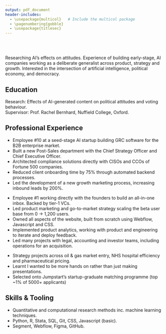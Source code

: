 ```yaml
---
output: pdf_document
header-includes:
  - \usepackage{multicol}   # Include the multicol package
  - \pagenumbering{gobble}
  - \usepackage{titlesec}
---
```


\centerline{\Large \textbf{Edward Anders}} \
\centerline{Email: edward.anders@politics.ox.ac.uk | Phone: +44 (0) 07942 927727} \
Researching AI's effects on attitudes. Experience of building early-stage, AI companies working as a deliberate generalist across product, strategy and growth. Interested in the intersection of artificial intelligence, political economy, and democracy.

## Education
\vspace{-3mm}
\begin{multicols}{2}  % Start two-column environment

\raggedright  % Left-align text
\textbf{\normalsize St Antony's College, University of Oxford} \\  % Bold and larger font size
MPhil in Politics (Comparative Government)

\columnbreak  % Move to the right column

\raggedleft  % Right-align text
2024-2026

\end{multicols}
\vspace{-3mm}
Research: Effects of AI-generated content on political attitudes and voting behaviour. \
Supervisor: Prof. Rachel Bernhard, Nuffield College, Oxford.

\begin{multicols}{2}  % Start two-column environment

\raggedright  % Left-align text
\textbf{\normalsize University of Bristol} \\  % Bold and larger font size
BSc Economics and Politics, 1st-Class Honours

\columnbreak  % Move to the right column

\raggedleft  % Right-align text
2018-2021

\end{multicols}

## Professional Experience
\vspace{-3mm}
\begin{multicols}{2}  % Start two-column environment

\raggedright  % Left-align text
\textbf{\normalsize Securely Technology Limited} \\  % Bold and larger font size
Strategy Associate Manager

\columnbreak  % Move to the right column

\raggedleft  % Right-align text
Apr. 2024-present
\end{multicols}

- Employee \#10 at a seed-stage AI startup building GRC software for the B2B enterprise market.
- Built a new Post-Sales department with the Chief Strategy Officer and Chief Executive Officer.
- Architected compliance solutions directly with CISOs and CCOs of Fortune 500 companies.
- Reduced client onboarding time by 75% through automated backend processes.
- Led the development of a new growth marketing process, increasing inbound leads by 200%.

\begin{multicols}{2}  % Start two-column environment

\raggedright  % Left-align text
\textbf{\normalsize Quanterium Technologies (Compose)} \\  % Bold and larger font size
Senior Founder's Associate

\columnbreak  % Move to the right column

\raggedleft  % Right-align text
2021-2024
\end{multicols}

- Employee \#1 working directly with the founders to build an all-in-one inbox. Backed by tier-1 VCs.
- Led product marketing and go-to-market strategy scaling the beta user base from 0 → 1,200 users.
- Owned all aspects of the website, built from scratch using Webflow, Javascript and CSS.
- Implemented product analytics, working with product and engineering to iterate and deploy feedback.
- Led many projects with legal, accounting and investor teams, including operations for an acquisition.

\begin{multicols}{2}  % Start two-column environment

\raggedright  % Left-align text
\textbf{\normalsize Strategy Consulting Internships} \\  % Bold and larger font size
BCG Project, Carnall Farrar, Strategy\&

\columnbreak  % Move to the right column

\raggedleft  % Right-align text
2019-2020
\end{multicols}
- Strategy projects across oil \& gas market entry, NHS hospital efficiency and pharmaceutical pricing.
- Learnt I wanted to be more hands on rather than just making presentations.
- Selected onto Jumpstart's startup-graduate matching programme (top ~1% of 5000+ applicants)

## Skills \& Tooling
- Quantitative and computational research methods inc. machine learning techniques.
- Python, R, Stata, SQL, Git, CSS, Javascript (basic).
- Segment, Webflow, Figma, GitHub.